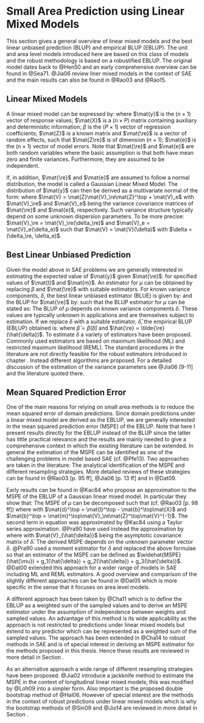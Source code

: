 # Small Area Prediction using Linear Mixed Models
\label{sec:blup}
This section gives a general overview of linear mixed models and the best linear
unbiased prediction (BLUP) and empirical BLUP (EBLUP). The unit and area level
models introduced here are based on this class of models and the robust
methodology is based on a robustified EBLUP. The original model dates back to
@Hen50 and an early comprehensive overview can be found in @Sea71. @Jia06 review
liner mixed models in the context of SAE and the main results can also be found
in @Rao03 and
@Rao15.

## Linear Mixed Models

A linear mixed model can be expressed by:
\empty{
\begin{align}
\label{eq:lmm}
\mat{y} = \mat{X}\beta + \mat{Z}\mat{\re} + \mat{e}
\end{align}
}where
$\mat{y}$ is the $(n \times 1)$ vector of response values; $\mat{X}$ is a
$(n \times P)$ matrix containing auxiliary and deterministic information;
$\beta$ is the $(P \times 1)$ vector of regression coefficients; $\mat{Z}$ is a
known matrix and $\mat{\re}$ is a vector of random effects, such that $\mat{Z\re}$ is
of dimension $(n \times 1)$; $\mat{e}$ is the $(n \times 1)$ vector of model
errors. Note that $\mat{\re}$ and $\mat{e}$ are both random variables where the
basic assumption is that both have mean zero and finite variances. Furthermore,
they are assumed to be independent.

If, in addition, $\mat{\re}$ and $\mat{e}$ are assumed to follow a normal
distribution, the model is called a Gaussian Linear Mixed Model. The
distribution of $\mat{y}$ can then be derived as a multivariate normal of the form:
\empty{
\begin{align*}
\mat{y} &\sim \Distr{N}\Paran{\mat{X}\beta, \mat{V}} \\
\mat{y} | \mat{\re} &\sim \Distr{N}\Paran{\mat{X}\beta + \mat{Z}\mat{\re}, \mat{V}_e}
\end{align*}
}where
$\mat{V} = \mat{Z}\mat{V}_\re\mat{Z}^\top + \mat{V}_e$ with $\mat{V}_\re$
and $\mat{V}_e$ being the variance covariance matrices of $\mat{\re}$ and
$\mat{e}$, respectively. Such variance structure typically depend on some unknown
dispersion parameters. To be more precise: $\mat{V}_\re =
\mat{V}_\re(\delta_\re)$ and $\mat{V}_e = \mat{V}_e(\delta_e)$ such that
$\mat{V} = \mat{V}(\delta)$ with $\delta = (\delta_\re, \delta_e)$.

## Best Linear Unbiased Prediction

Given the model \eq{eq:lmm} above in SAE problems we are generally interested in
estimating the expected value of $\mat{y}$ given $\mat{\re}$:
\empty{
\begin{align*}
\mu = \mat{l}^\top \beta + \mat{m}^\top \mat{\re}
\end{align*}
}for specified values of $\mat{l}$ and $\mat{m}$. An estimator for $\mu$ can be
obtained by replacing $\beta$ and $\mat{\re}$ with suitable estimators. For known
variance components, $\delta$, the best linear unbiased estimator (BLUE) is given by:
\empty{
\begin{align}
\label{eq:blue}
\tilde{\beta} = \tilde{\beta}(\delta) = \Paran{\mat{X}^\top \mat{V}^{-1}\mat{X}}^{-1} \mat{X}^\top \mat{V}^{-1}\mat{y}
\end{align}
}and the BLUP for $\mat{\re}$ by:
\empty{
\begin{align*}
\tilde{\mat{\re}} = \tilde{\mat{\re}}(\delta) = \mat{V}_\re\mat{Z}^\top\mat{V}^{-1}\Paran{\mat{y} - \mat{X}\tilde{\beta}}
\end{align*}
}such that the BLUP estimator for $\mu$ can be stated as:
\empty{
\begin{align}
\label{eq:blup}
\tilde{\mu} = \tilde{\mu}(\delta) = \mat{l}^\top \tilde{\beta} + \mat{m}^\top \tilde{\mat{\re}}.
\end{align}
}The BLUP \eq{eq:blup} of $\mu$ depends on known variance components $\delta$.
These values are typically unknown in applications and are themselves subject to
estimation. If we replace $\delta$ with a suitable estimator, $\hat{\delta}$, 
the empirical BLUP (EBLUP) obtained is:
\empty{
\begin{align}
\label{eq:eblup}
\hat{\mu} = \hat{\mu}(\hat{\delta}) = \mat{l}^\top \hat{\beta} + \mat{m}^\top \hat{\mat{\re}}
\end{align}
}where $\hat{\beta} = \tilde{\beta}(\hat{\delta})$ and $\hat{\re} = 
\tilde{\re}(\hat{\delta})$. To estimate $\delta$ a variety of estimators have
been proposed. Commonly used estimators are based on maximum likelihood (ML) and
restricted maximum likelihood (REML). The standard procedures in the literature 
are not directly feasible for the robust estimators introduced in chapter 
\ref{chap:rfh}. Instead different algorithms are proposed. For a detailed 
discussion of the estimation of the variance parameters see @Jia06[9-11] and the
literature quoted there.

## Mean Squared Prediction Error
\label{sec:eblup_mspe}
One of the main reasons for relying on small area methods is to reduce the mean 
squared error of domain predictions. Since domain predictions under a linear 
mixed model are derived as the EBLUP, we are generally interested in the mean 
squared prediction error (MSPE) of the EBLUP. Note that here I present results
directly for the EBLUP instead of the BLUP since the latter has little practical
relevance and the results are mainly needed to give a comprehensive context in 
which the existing literature can be extended. In general the estimation of the 
MSPE can be identified as one of the challenging problems in model based SAE
(cf. @Pfe13). Two approaches are taken in the literature: The analytical 
identification of the MSPE and different resampling strategies. More detailed 
reviews of these strategies can be found in @Rao03[p. 95 ff], @Jia06[p. 13 ff]
and in @Dat09.

Early results can be found in @Kac84 who propose an approximation to the MSPE
of the EBLUP of a Gaussian linear mixed model. In particular they show that:
\empty{
\begin{align}
\label{eq:mspe_eblup}
MSPE(\hat{\mu}) = MSPE(\mu) + \Exp{E}\Paran{\hat{\mu} - \mu}^2.
\end{align}
}The MSPE of $\mu$ can be decomposed such that
\empty{
\begin{align*}
MSPE(\mu) &= g_1(\delta) + g_2(\delta)
\end{align*}
}(cf. @Rao03[p. 98 ff]) where
\empty{
\begin{align*}
g_1(\delta) &= \mat{m}^\top\Paran{\mat{V}_\re - \mat{V}_\re\mat{Z}^\top\mat{V}^{-1}\mat{Z}\mat{V}_\re}\mat{m}\\
g_2(\delta) &= \mat{d}^\top \Paran{\mat{X}^\top\mat{V}^{-1}\mat{X}} \mat{d}
\end{align*}
}with $\mat{d}^\top = \mat{l}^\top - \mat{b}^\top\mat{X}$ and $\mat{b}^\top =
\mat{m}^\top\mat{V}_\re\mat{Z}^\top\mat{V}^{-1}$. The second term in equation
\eq{eq:mspe_eblup} was approximated by @Kac84 using a Taylor series
approximation. @Pra90 have used instead the approximation by
\empty{
\begin{align*}
\Exp{E}\Paran{\hat{\mu} - \mu}^2 &\approx g_3(\delta) \\
\end{align*}
}where
\empty{
\begin{align*}
g_3(\delta) &= \tr\Paran{\frac{\partial \mat{b}^\top}{\partial \delta} \mat{V}\Paran{\frac{\partial \mat{b}^\top}{\partial \delta}}\mat{V}_{\hat{\delta}}}
\end{align*}
}with $\mat{V}_{\hat{\delta}}$ being the asymptotic covariance matrix of
$\hat{\delta}$. The derived MSPE depends on the unknown parameter vector
$\delta$. @Pra90 used a moment estimator for $\delta$ and replaced the above
formulae so that an estimator of the MSPE can be defined as
$\widehat{MSPE}(\hat{\mu}) = g_1(\hat{\delta}) + g_2(\hat{\delta}) +
g_3(\hat{\delta})$. @Dat00 extended this approach for a wider range of models in
SAE including ML and REML estimators. A good overview and comparison of the
slightly different approaches can be found in @Dat05 which is more specific in
the sense that it focuses on area level models.

A different approach has been taken by @Cha11 which is to define the EBLUP as a
weighted sum of the sampled values and to derive an MSPE estimator under the
assumption of independence between weights and sampled values. An advantage of
this method is its wide applicability as the approach is not restricted to
predictions under linear mixed models but extend to any predictor which can be
represented as a weighted sum of the sampled values. The approach has been extended in
@Cha14 to robust methods in SAE and is of special interest in deriving an MSPE
estimator for the methods proposed in this thesis. Hence these results are
reviewed in more detail in Section \ref{sec:theory_sae_robust_mspe}.

As an alternative approach  a wide range of different resampling strategies have been
proposed. @Jia02 introduce a jackknife method to estimate the MSPE in the
context of longitudinal linear mixed models; this was modified by @Loh09 into a
simpler form. Also important is the proposed double bootstrap method of
@Hal06. However of special interest are the methods in the context of robust 
predictions under linear mixed models which is why the bootstrap methods of
@Sin09 and @Jio14 are reviewed in more detail in Section 
  \ref{sec:theory_sae_robust_bootstrap}.

